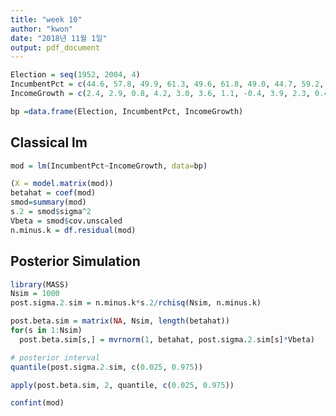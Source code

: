 ```yaml
---
title: "week 10"
author: "kwon"
date: "2018년 11월 1일"
output: pdf_document
---
```


```r
Election = seq(1952, 2004, 4)
IncumbentPct = c(44.6, 57.8, 49.9, 61.3, 49.6, 61.8, 49.0, 44.7, 59.2, 53.9, 46.5, 54.7, 50.3, 51.2)
IncomeGrowth = c(2.4, 2.9, 0.8, 4.2, 3.0, 3.6, 1.1, -0.4, 3.9, 2.3, 0.4, 1.0, 2.4, 1.9)

bp =data.frame(Election, IncumbentPct, IncomeGrowth)
```

## Classical lm
```r
mod = lm(IncumbentPct~IncomeGrowth, data=bp)

(X = model.matrix(mod))
betahat = coef(mod)
smod=summary(mod)
s.2 = smod$sigma^2
Vbeta = smod$cov.unscaled
n.minus.k = df.residual(mod)
```

## Posterior Simulation
```r
library(MASS)
Nsim = 1000
post.sigma.2.sim = n.minus.k*s.2/rchisq(Nsim, n.minus.k)

post.beta.sim = matrix(NA, Nsim, length(betahat))
for(s in 1:Nsim)
  post.beta.sim[s,] = mvrnorm(1, betahat, post.sigma.2.sim[s]*Vbeta)
```

```r
# posterior interval
quantile(post.sigma.2.sim, c(0.025, 0.975))

apply(post.beta.sim, 2, quantile, c(0.025, 0.975))

confint(mod)
```










